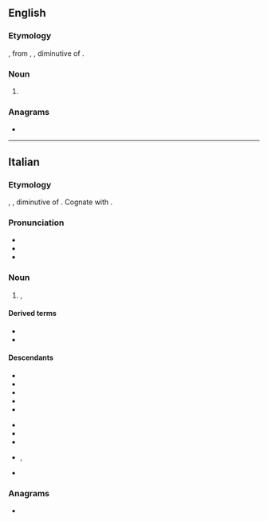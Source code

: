 ==English==

===Etymology===
{{bor|en|it|grissino}}, from {{der|en|pms|grissin}}, {{m|pms|ghërsin}}, diminutive of {{m|pms|ghersa||line, row}}.

===Noun===
{{en-noun|grissini}}

# {{def|A [[narrow]] [[breadstick]] in [[Italian]] [[cuisine]].}}

{{topics|en|Breads}}

===Anagrams===
* {{anagrams|en|signiors}}

----

==Italian==

===Etymology===
{{bor|it|pms|grissin|withtext=1}}, {{m|pms|ghërsin}}, diminutive of {{m|pms|ghersa||line, row}}. Cognate with {{cog|fr|gressin}}.

===Pronunciation===
{{wikipedia|lang=it}}
* {{IPA|/ɡrisˈsi.no/|[ɡriˈsːiːno]|lang=it}}
* {{rhymes|ino|lang=it}}
* {{hyphenation|gris|sì|no|lang=it}}

===Noun===
{{it-noun|m}}

# {{l|en|breadstick}}, {{l|en|grissino}}

====Derived terms====
* {{l|it|grissineria}}
* {{l|it|grissinificio}}

====Descendants====
{{desc-top}}
* {{desc|fr|grissini|bor=1}}
* {{desc|de|Grissini|bor=1}}
* {{desc|el|κριτσίνι|bor=1}}
* {{desc|he|גריסיני|bor=1|tr=grisíni}}
* {{desc|ja|グリッシーニ|bor=1|tr=gurisshīni}}
{{desc-mid}}
* {{desc|pl|grissini|bor=1}}
* {{desc|pt|gressino|bor=1}}
* {{desc|ru|грисси́ни|bor=1}}
* {{desc|sh|гриси́ни|bor=1}}, {{l|sh|grisíni}}
* {{desc|es|grisín|bor=1}}
{{desc-bottom}}

{{topics|it|Breads}}

===Anagrams===
* {{anagrams|it|ingrossi|signorsì}}